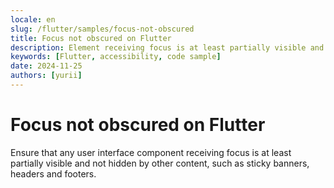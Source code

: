 ```yaml
---
locale: en
slug: /flutter/samples/focus-not-obscured
title: Focus not obscured on Flutter
description: Element receiving focus is at least partially visible and not obscured by other content.
keywords: [Flutter, accessibility, code sample]
date: 2024-11-25
authors: [yurii]
---
```


# Focus not obscured on Flutter

Ensure that any user interface component receiving focus is at least partially visible and not hidden by other content, such as sticky banners, headers and footers.

<CodeSample id="focus-not-obscured" platform="flutter" locale="en"/>
